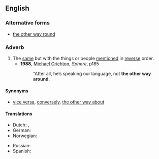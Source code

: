 ==English==

===Alternative forms===
* [[the other way round]]

===Adverb===
{{en-adv|pos=the [[other]] [[way]] [[around]]|-}}

# The [[same]] but with the things or people [[mention]]ed in [[reverse]] order.
#* '''1988''', [[w:Michael Crichton|Michael Crichton]], ''Sphere'', p185
#*: “After all, he’s speaking our language, not '''the other way around'''.

====Synonyms====
* [[vice versa]], [[converse]]ly, [[the other way about]]

====Translations====
{{trans-top|same but with things reversed}}
* Dutch: {{t+|nl|omgekeerd}}, {{t+|nl|andersom}}
* German: {{t+|de|umgekehrt}}
* Norwegian: {{t|no|andre veien|m}}
{{trans-mid}}
* Russian: {{t+|ru|наоборот}}
* Spanish: {{t-|es|al revés}}
{{trans-bottom}}